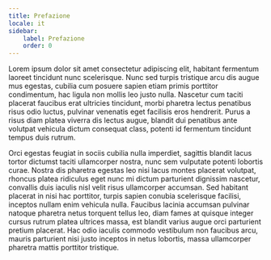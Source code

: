 ```yaml
---
title: Prefazione
locale: it
sidebar:
    label: Prefazione
    order: 0
---
```

Lorem ipsum dolor sit amet consectetur adipiscing elit, habitant fermentum laoreet tincidunt nunc scelerisque. Nunc sed turpis tristique arcu dis augue mus egestas, cubilia cum posuere sapien etiam primis porttitor condimentum, hac ligula non mollis leo justo nulla. Nascetur cum taciti placerat faucibus erat ultricies tincidunt, morbi pharetra lectus penatibus risus odio luctus, pulvinar venenatis eget facilisis eros hendrerit. Purus a risus diam platea viverra dis lectus augue, blandit dui penatibus ante volutpat vehicula dictum consequat class, potenti id fermentum tincidunt tempus duis rutrum.

Orci egestas feugiat in sociis cubilia nulla imperdiet, sagittis blandit lacus tortor dictumst taciti ullamcorper nostra, nunc sem vulputate potenti lobortis curae. Nostra dis pharetra egestas leo nisi lacus montes placerat volutpat, rhoncus platea ridiculus eget nunc mi dictum parturient dignissim nascetur, convallis duis iaculis nisl velit risus ullamcorper accumsan. Sed habitant placerat in nisi hac porttitor, turpis sapien conubia scelerisque facilisi, inceptos nullam enim vehicula nulla. Faucibus lacinia accumsan pulvinar natoque pharetra netus torquent tellus leo, diam fames at quisque integer cursus rutrum platea ultrices massa, est blandit varius augue orci parturient pretium placerat. Hac odio iaculis commodo vestibulum non faucibus arcu, mauris parturient nisi justo inceptos in netus lobortis, massa ullamcorper pharetra mattis porttitor tristique.
